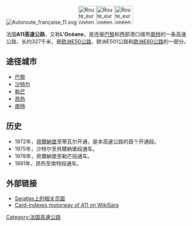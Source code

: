 [[Image:Autoroute_française_11.svg|right]]
[[Image:Route_européenne_50.svg|50px]][[Image:Route_européenne_501.svg|50px]][[Image:Route_européenne_60.svg|50px]]

法国'''A11高速公路'''，又称'''L'Océane'''，是连接[[巴黎|巴黎]]和西部港口城市[[南特|南特]]的一条高速公路，长约327千米，是[[欧洲E50公路|欧洲E50公路]]、欧洲E501公路和[[欧洲E60公路|欧洲E60公路]]的一部分。

== 途径城市 ==
* [[巴黎|巴黎]] 
* [[沙特尔|沙特尔]] 
* [[勒芒|勒芒]] 
*[[昂热|昂热]]
* [[南特|南特]]

==历史==
* 1972年，[[貝爾納堡|貝爾納堡]]至蒂瓦尔开通，是本高速公路的首个开通段。
* 1975年，沙特尔至貝爾納堡段通车。
* 1978年，貝爾納堡至勒芒段通车。
* 1981年，昂热至南特段通车。

==外部链接==
* [http://saratlas.free.fr/index.php?page=autoroute&route=a11&lang=fr Saratlas上的相关页面]{{Wayback|url=http://saratlas.free.fr/index.php?page=autoroute&route=a11&lang=fr |date=20110826173914 }}
* [http://routes.wikia.com/wiki/Autoroute_fran%C3%A7aise_A11 Card-indexes motorway of A11 on WikiSara]{{Wayback|url=http://routes.wikia.com/wiki/Autoroute_fran%C3%A7aise_A11 |date=20110727083501 }}

{{法国高速公路}}

{{DEFAULTSORT:A11 Autoroute}}
[[Category:法国高速公路|Category:法国高速公路]]